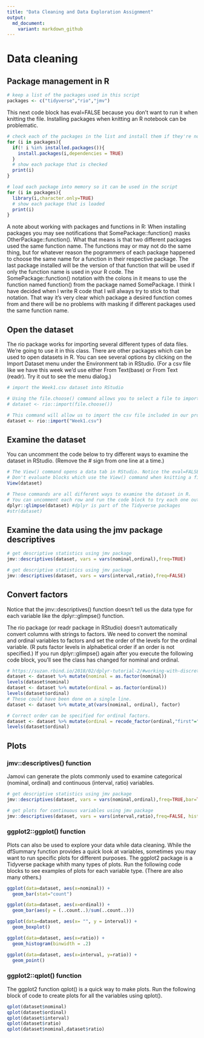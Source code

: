 ---
title: "Data Cleaning and Data Exploration Assignment"
output:
  md_document:
    variant: markdown_github
---

# Data cleaning

## Package management in R

```{r}
# keep a list of the packages used in this script
packages <- c("tidyverse","rio","jmv")
```

This next code block has eval=FALSE because you don't want to run it when knitting the file. Installing packages when knitting an R notebook can be problematic.

```{r eval=FALSE}
# check each of the packages in the list and install them if they're not installed already
for (i in packages){
  if(! i %in% installed.packages()){
    install.packages(i,dependencies = TRUE)
  }
  # show each package that is checked
  print(i)
}
```

```{r}
# load each package into memory so it can be used in the script
for (i in packages){
  library(i,character.only=TRUE)
  # show each package that is loaded
  print(i)
}
```

A note about working with packages and functions in R:
When installing packages you may see notifications that SomePackage::function() masks OtherPackage::function().
What that means is that two different packages used the same function name. The functions may or may not do the same thing, but for whatever reason the pogrammers of each package happened to choose the same name for a function in their respective package. The last package installed will be the version of that function that will be used if only the function name is used in your R code. The SomePackage::function() notation with the colons in it means to use the function named function() from the package named SomePackage. I think I have decided when I write R code that I will always try to stick to that notation. That way it's very clear which package a desired function comes from and there will be no problems with masking if different packages used the same function name.

## Open the dataset

The rio package works for importing several different types of data files. We're going to use it in this class. There are other packages which can be used to open datasets in R. You can see several options by clicking on the Import Dataset menu under the Environment tab in RStudio. (For a csv file like we have this week we'd use either From Text(base) or From Text (readr). Try it out to see the menu dialog.)
```{r}
# import the Week1.csv dataset into RStudio

# Using the file.choose() command allows you to select a file to import from another folder.
# dataset <- rio::import(file.choose())

# This command will allow us to import the csv file included in our project folder.
dataset <- rio::import("Week1.csv")
```



## Examine the dataset

You can uncomment the code below to try different ways to examine the dataset in RStudio. (Remove the # sign from one line at a time.)
```{r, eval=FALSE}
# The View() command opens a data tab in RStudio. Notice the eval=FALSE option is set for this block.
# Don't evaluate blocks which use the View() command when knitting a file. It could be problematic.
View(dataset)
```

```{r}
# These commands are all different ways to examine the dataset in R.
# You can uncomment each row and run the code block to try each one out.
dplyr::glimpse(dataset) #dplyr is part of the Tidyverse packages
#str(dataset)
```

## Examine the data using the jmv package descriptives

```{r}
# get descriptive statistics using jmv package
jmv::descriptives(dataset, vars = vars(nominal,ordinal),freq=TRUE)
```

```{r}
# get descriptive statistics using jmv package
jmv::descriptives(dataset, vars = vars(interval,ratio),freq=FALSE)
```

## Convert factors

Notice that the jmv::descriptives() function doesn't tell us the data type for each variable like the dplyr::glimpse() function.

The rio package (or readr package in RStudio) doesn't automatically convert columns with strings to factors. We need to convert the nominal and ordinal variables to factors and set the order of the levels for the ordinal variable. (R puts factor levels in alphabetical order if an order is not specified.) If you run dplyr::glimpse() again after you execute the following code block, you'll see the class has changed for nominal and ordinal. 

```{r}
# https://suzan.rbind.io/2018/02/dplyr-tutorial-2/#working-with-discrete-columns
dataset <- dataset %>% mutate(nominal = as.factor(nominal))
levels(dataset$nominal)
dataset <- dataset %>% mutate(ordinal = as.factor(ordinal))
levels(dataset$ordinal)
# These could have been done on a single line.
dataset <- dataset %>% mutate_at(vars(nominal, ordinal), factor)

# Correct order can be specified for ordinal factors.
dataset <- dataset %>% mutate(ordinal = recode_factor(ordinal,"first"="first","second"="second","third"="third","fourth"="fourth",.ordered=TRUE))
levels(dataset$ordinal)
```

## Plots

### jmv::descriptives() function

Jamovi can generate the plots commonly used to examine categorical (nominal, ordinal) and continuous (interval, ratio) variables.

```{r}
# get descriptive statistics using jmv package
jmv::descriptives(dataset, vars = vars(nominal,ordinal),freq=TRUE,bar=TRUE)
```

```{r}
# get plots for continuous variables using jmv package
jmv::descriptives(dataset, vars = vars(interval,ratio),freq=FALSE, hist=TRUE, box=TRUE)
```

### ggplot2::ggplot() function

Plots can also be used to explore your data while data cleaning. While the dfSummary function provides a quick look at variables, sometimes you may want to run specific plots for different purposes. The ggplot2 package is a Tidyverse package whith many types of plots. Run the following code blocks to see examples of plots for each variable type. (There are also many others.)

```{r}
ggplot(data=dataset, aes(x=nominal)) + 
  geom_bar(stat="count")
```
```{r}
ggplot(data=dataset, aes(x=ordinal)) +
  geom_bar(aes(y = (..count..)/sum(..count..)))
```
```{r}
ggplot(data=dataset, aes(x= "", y = interval)) +
  geom_boxplot()
```
```{r}
ggplot(data=dataset, aes(x=ratio)) +
  geom_histogram(binwidth = .2)
```
```{r}
ggplot(data=dataset, aes(x=interval, y=ratio)) + 
  geom_point()
```

### ggplot2::qplot() function

The ggplot2 function qplot() is a quick way to make plots. Run the following block of code to create plots for all the variables using qplot().

```{r}
qplot(dataset$nominal)
qplot(dataset$ordinal)
qplot(dataset$interval)
qplot(dataset$ratio)
qplot(dataset$nominal,dataset$ratio)
```
